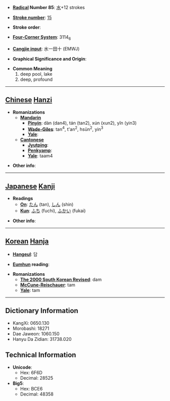* '''[[Wiktionary:Chinese radical index| Radical]] Number 85''': [[Wiktionary:Chinese radical index 水|水]]+12 strokes

* '''[[Wiktionary:Chinese total strokes index|Stroke number]]''': [[Wiktionary:Chinese total strokes index 15|15]]

* '''Stroke order''': 

* '''[[Wiktionary:Chinese four corner index|Four-Corner System]]''': 3114<sub>6</sub>

* '''[[Wiktionary:Chinese Cangjie index|Cangjie input]]''': 水一田十 (EMWJ)

* '''Graphical Significance and Origin''': 

* '''Common Meaning'''
*#deep pool, lake
*# deep, profound


----

== [[Chinese]] [[Hanzi]] ==

* '''Romanizations'''
** '''[[Mandarin]]'''
*** '''[[Pinyin]]''': dàn (dan4), tán (tan2), xún (xun2), yǐn (yin3)
*** '''[[Wade-Giles]]''': tan<sup>4</sup>, t'an<sup>2</sup>, hsün<sup>2</sup>, yin<sup>3</sup>
*** '''[[Yale]]''': 
** '''[[Cantonese]]'''
*** '''[[Jyutping]]''':
*** '''[[Penkyamp]]''': 
*** '''[[Yale]]''': taam4

* '''Other info''': 

----

== [[Japanese]] [[Kanji]] ==

* '''Readings'''
** '''[[On]]''': [[たん]] (tan), [[しん]] (shin)
** '''[[Kun]]''': [[ふち]] (fuchi), [[ふかい]] (fukai)

* '''Other info''':  

----

== [[Korean]] [[Hanja]] ==

* '''[[Hangeul]]''': 담

* '''[[Eumhun]] reading''': 

* '''Romanizations'''
** '''[[The 2000 South Korean Revised Romanization|The 2000 South Korean Revised]]''': dam
** '''[[McCune-Reischauer]]''': tam
** '''[[Yale]]''': tam

----

== Dictionary Information ==

* KangXi: 0650.130
* Morobashi: 18271
* Dae Jaweon: 1060.150
* Hanyu Da Zidian: 31738.020

== Technical Information ==

* '''Unicode''':
** Hex: 6F6D
** Decimal: 28525
* '''Big5''':
** Hex: BCE6
** Decimal: 48358